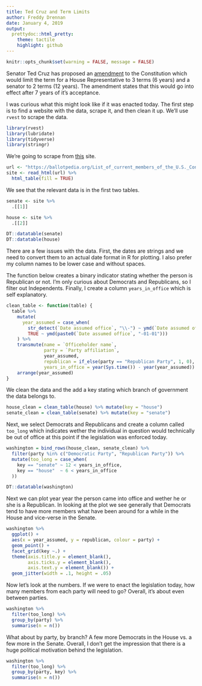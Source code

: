 ```yaml
---
title: Ted Cruz and Term Limits
author: Freddy Drennan
date: January 4, 2019
output:
  prettydoc::html_pretty:
    theme: tactile
    highlight: github
---
```



```r
knitr::opts_chunk$set(warning = FALSE, message = FALSE)
```

Senator Ted Cruz has proposed an [amendment](https://www.cruz.senate.gov/files/documents/Bills/20190103_termlimits.pdf) to the Constitution which would limit the term for a House Representative to 3 terms (6 years) and a senator to 2 terms (12 years). The amendment states that this would go into effect after 7 years of it's acceptance. 

I was curious what this might look like if it was enacted today. The first step is to find a website with the data, scrape it, and then clean it up. We'll use `rvest` to scrape the data. 


```r
library(rvest)
library(lubridate)
library(tidyverse)
library(stringr)
```

We're going to scrape from [this](https://ballotpedia.org/List_of_current_members_of_the_U.S._Congress) site. 

```r
url <- "https://ballotpedia.org/List_of_current_members_of_the_U.S._Congress"
site <- read_html(url) %>% 
  html_table(fill = TRUE)
```

We see that the relevant data is in the first two tables. 
```r
senate <- site %>% 
  .[[1]]

house <- site %>% 
  .[[2]]

DT::datatable(senate)
DT::datatable(house)
```

There are a few issues with the data. First, the dates are strings and we need to convert them to an actual date format in R for plotting. I also prefer my column names to be lower case and without spaces. 

The function below creates a binary indicator stating whether the person is Republican or not. I'm only curious about Democrats and Republicans, so I filter out Independents. Finally, I create a column `years_in_office` which is self explanatory.

```r
clean_table <- function(table) {
  table %>% 
    mutate(
      year_assumed = case_when(
        str_detect(`Date assumed office`, "\\-") ~ ymd(`Date assumed office`),
        TRUE ~ ymd(paste0(`Date assumed office`, "-01-01")))
    ) %>% 
    transmute(name = `Officeholder name`,
              party = `Party affiliation`,
              year_assumed,
              republican = if_else(party == "Republican Party", 1, 0),
              years_in_office = year(Sys.time()) - year(year_assumed)) %>% 
    arrange(year_assumed)
}
```

We clean the data and the add a key stating which branch of government the data belongs to.
```r
house_clean = clean_table(house) %>% mutate(key = "house")
senate_clean = clean_table(senate) %>% mutate(key = "senate")
```

Next, we select Democrats and Republicans and create a column called `too_long` which indicates wether the individual in question would technically be out of office at this point if the legislation was enforced today.

```r
washington = bind_rows(house_clean, senate_clean) %>% 
  filter(party %in% c("Democratic Party", "Republican Party")) %>% 
  mutate(too_long = case_when(
    key == "senate" ~ 12 < years_in_office,
    key == "house"  ~ 6 < years_in_office
  ))

DT::datatable(washington)
```

Next we can plot year year the person came into office and wether he or she is a Republican. In looking at the plot we see generally that Democrats tend to have more members what have been around for a while in the House and vice-verse in the Senate. 

```r
washington %>% 
  ggplot() +
  aes(x = year_assumed, y = republican, colour = party) +
  geom_point() +
  facet_grid(key ~.) +
  theme(axis.title.y = element_blank(),
        axis.ticks.y = element_blank(),
        axis.text.y = element_blank()) +
  geom_jitter(width = .1, height = .05)
```

Now let's look at the numbers. If we were to enact the legislation today, how many members from each party will need to go? Overall, it's about even between parties.
```r
washington %>% 
  filter(too_long) %>% 
  group_by(party) %>% 
  summarise(n = n())
```

What about by party, by branch? A few more Democrats in the House vs. a few more in the Senate. Overall, I don't get the impression that there is a huge political motivation behind the legislation.
```r
washington %>% 
  filter(too_long) %>% 
  group_by(party, key) %>% 
  summarise(n = n())
```